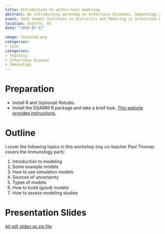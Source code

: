 ```yaml
---
title: Introduction to within-host modeling
abstract: An introductory workshop on Infectious Diseases, Immunology and Within-Host Models. 
event: 2019 Summer Institute in Statistics and Modeling in Infectious Diseases (SISMID)
location: Seattle, US
date: "2019-07-17"
  
image: featured.png
categories:
- talk
categories:
- Teaching
- Infectious Disease
- Immunology
---
```


# Preparation

* Install R and (optional) Rstudio.
* Install the DSAIRM R package and take a brief look. [This website provides instructions.](https://ahgroup.github.io/DSAIRM/)

# Outline

I cover the following topics in this workshop (my co-teacher Paul Thomas covers the Immunology part):

1. Introduction to modeling
2. Some example models
3. How to use simulation models
4. Sources of uncertainty
5. Types of models
6. How to build (good) models
7. How to assess modeling studies

# Presentation Slides 

[All pdf slides as zip file](2019SISMID_Slides.zip)





